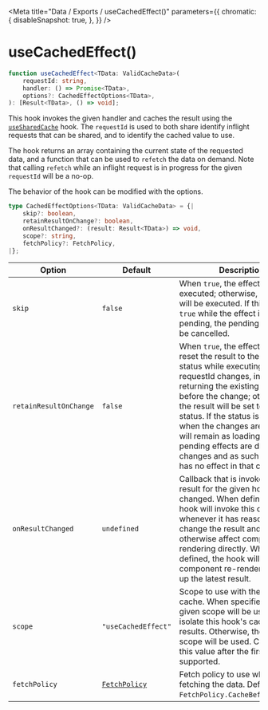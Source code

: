 
<Meta
    title="Data / Exports / useCachedEffect()"
    parameters={{
        chromatic: {
            disableSnapshot: true,
        },
    }}
/>

# useCachedEffect()

```ts
function useCachedEffect<TData: ValidCacheData>(
    requestId: string,
    handler: () => Promise<TData>,
    options?: CachedEffectOptions<TData>,
): [Result<TData>, () => void];
```

This hook invokes the given handler and caches the result using the [`useSharedCache`](/docs/data-exports-usesharedcache--page) hook. The `requestId` is used to both share identify inflight requests that can be shared, and to identify the cached value to use.

The hook returns an array containing the current state of the requested data, and a function that can be used to `refetch` the data on demand. Note that calling `refetch` while an inflight request is in progress for the given `requestId` will be a no-op.

The behavior of the hook can be modified with the options.

```ts
type CachedEffectOptions<TData: ValidCacheData> = {|
    skip?: boolean,
    retainResultOnChange?: boolean,
    onResultChanged?: (result: Result<TData>) => void,
    scope?: string,
    fetchPolicy?: FetchPolicy,
|};
```

| Option | Default | Description |
| ------ | ------- | ----------- |
| `skip` | `false` | When `true`, the effect will not be executed; otherwise, the effect will be executed.  If this is set to `true` while the effect is still pending, the pending effect will be cancelled. |
| `retainResultOnChange` | `false` | When `true`, the effect will not reset the result to the loading status while executing if the requestId changes, instead, returning the existing result from before the change; otherwise, the result will be set to loading status.  If the status is loading when the changes are made, it will remain as loading; old pending effects are discarded on changes and as such this value has no effect in that case.|
| `onResultChanged` | `undefined` | Callback that is invoked if the result for the given hook has changed. When defined, the hook will invoke this callback whenever it has reason to change the result and will not otherwise affect component rendering directly. When not defined, the hook will ensure the component re-renders to pick up the latest result. |
| `scope` | `"useCachedEffect"` | Scope to use with the shared cache. When specified, the given scope will be used to isolate this hook's cached results. Otherwise, the default scope will be used. Changing this value after the first call is not supported. |
| `fetchPolicy` | [`FetchPolicy`](/docs/data-types-fetchpolicy--page) | Fetch policy to use when fetching the data. Defaults to `FetchPolicy.CacheBeforeNetwork`. |
